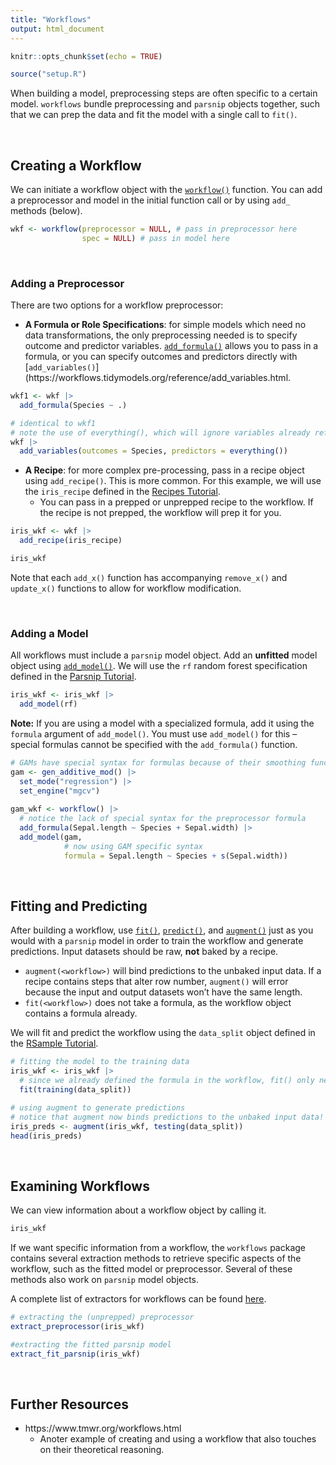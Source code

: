 ```yaml
---
title: "Workflows"
output: html_document
---
```


```r
knitr::opts_chunk$set(echo = TRUE)

source("setup.R")
```

When building a model, preprocessing steps are often specific to a certain model. `workflows` bundle preprocessing and `parsnip` objects together, such that we can prep the data and fit the model with a single call to `fit()`.

<br>

## Creating a Workflow ##

We can initiate a workflow object with the [`workflow()`](https://workflows.tidymodels.org/reference/workflow.html) function. You can add a preprocessor and model in the initial function call or by using `add_` methods (below). 

```r
wkf <- workflow(preprocessor = NULL, # pass in preprocessor here 
                spec = NULL) # pass in model here
```

<br>

### Adding a Preprocessor ###

There are two options for a workflow preprocessor: 

* **A Formula or Role Specifications**: for simple models which need no data transformations, the only preprocessing needed is to specify outcome and predictor variables. [`add_formula()`](https://workflows.tidymodels.org/reference/add_formula.html) allows you to pass in a formula, or you can specify outcomes and predictors directly with [`add_variables()`](https://workflows.tidymodels.org/reference/add_variables.html. 

```r
wkf1 <- wkf |>
  add_formula(Species ~ .)

# identical to wkf1
# note the use of everything(), which will ignore variables already referenced
wkf |>
  add_variables(outcomes = Species, predictors = everything())
```

* **A Recipe**: for more complex pre-processing, pass in a recipe object using `add_recipe()`. This is more common. For this example, we will use the `iris_recipe` defined in the [Recipes Tutorial](Recipes.html). 
  * You can pass in a prepped or unprepped recipe to the workflow. If the recipe is not prepped, the workflow will prep it for you. 

```r
iris_wkf <- wkf |>
  add_recipe(iris_recipe)

iris_wkf
```

Note that each `add_x()` function has accompanying `remove_x()` and `update_x()` functions to allow for workflow modification. 

<br>

### Adding a Model ###

All workflows must include a `parsnip` model object. Add an **unfitted** model object using [`add_model()`](https://workflows.tidymodels.org/reference/add_model.html). We will use the `rf` random forest specification defined in the [Parsnip Tutorial](Parsnip.html).

```r
iris_wkf <- iris_wkf |>
  add_model(rf)
```

**Note:** If you are using a model with a specialized formula, add it using the `formula` argument of `add_model()`. You must use `add_model()` for this -- special formulas cannot be specified with the `add_formula()` function. 

```r
# GAMs have special syntax for formulas because of their smoothing functions
gam <- gen_additive_mod() |>
  set_mode("regression") |>
  set_engine("mgcv")
  
gam_wkf <- workflow() |>
  # notice the lack of special syntax for the preprocessor formula
  add_formula(Sepal.length ~ Species + Sepal.width) |> 
  add_model(gam, 
            # now using GAM specific syntax 
            formula = Sepal.length ~ Species + s(Sepal.width))
```

<br>

## Fitting and Predicting ##

After building a workflow, use [`fit()`](https://workflows.tidymodels.org/reference/fit-workflow.html), [`predict()`](https://workflows.tidymodels.org/reference/predict-workflow.html), and [`augment()`](https://workflows.tidymodels.org/reference/augment.workflow.html) just as you would with a `parsnip` model in order to train the workflow and generate predictions. Input datasets should be raw, **not** baked by a recipe. 

* `augment(<workflow>)` will bind predictions to the unbaked input data. If a recipe contains steps that alter row number, `augment()` will error because the input and output datasets won't have the same length. 
* `fit(<workflow>)` does not take a formula, as the workflow object contains a formula already. 

We will fit and predict the workflow using the `data_split` object defined in the [RSample Tutorial](RSample.html).

```r
# fitting the model to the training data
iris_wkf <- iris_wkf |>
  # since we already defined the formula in the workflow, fit() only needs the raw data
  fit(training(data_split)) 

# using augment to generate predictions
# notice that augment now binds predictions to the unbaked input data!
iris_preds <- augment(iris_wkf, testing(data_split))
head(iris_preds)
```

<br>

## Examining Workflows ##

We can view information about a workflow object by calling it. 

```r
iris_wkf
```

If we want specific information from a workflow, the `workflows` package contains several extraction methods to retrieve specific aspects of the workflow, such as the fitted model or preprocessor. Several of these methods also work on `parsnip` model objects. 

A complete list of extractors for workflows can be found [here](https://workflows.tidymodels.org/reference/extract-workflow.html).

```r
# extracting the (unprepped) preprocessor
extract_preprocessor(iris_wkf)

#extracting the fitted parsnip model
extract_fit_parsnip(iris_wkf)
```

<br>

## Further Resources ##

* https://www.tmwr.org/workflows.html
  * Anoter example of creating and using a workflow that also touches on their theoretical reasoning. 
